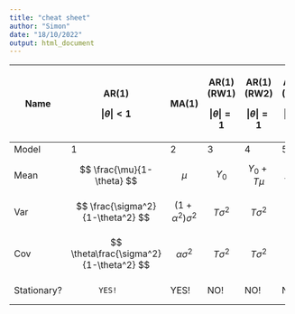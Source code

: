 ```yaml
---
title: "cheat sheet"
author: "Simon"
date: "18/10/2022"
output: html_document
---
```


+-------------+-----------------------------------+--------------------------+-------------------------+-------------------------+-------------------------+
| Name        | AR(1)                             | MA(1)                    | AR(1) (RW1)             | AR(1) (RW2)             | AR(1) (RW3)             |
|             |                                   |                          |                         |                         |                         |
|             | $$                                |                          | $$                      | $$                      | $$                      |
|             | \lvert\theta \lvert < 1           |                          | \lvert\theta \lvert = 1 | \lvert\theta \lvert = 1 | \lvert\theta \lvert = 1 |
|             | $$                                |                          | $$                      | $$                      | $$                      |
+=============+===================================+==========================+=========================+=========================+=========================+
| Model       | 1                                 | 2                        | 3                       | 4                       | 5                       |
+-------------+-----------------------------------+--------------------------+-------------------------+-------------------------+-------------------------+
| Mean        | $$                                | $$                       | $$                      | $$                      | $$                      |
|             | \frac{\mu}{1-\theta}              | \mu                      | Y_0                     | Y_0 + T\mu              | Y_0 + T\mu + t          |
|             | $$                                | $$                       | $$                      | $$                      | $$                      |
+-------------+-----------------------------------+--------------------------+-------------------------+-------------------------+-------------------------+
| Var         | $$                                | $$                       | $$                      | $$                      | $$                      |
|             | \frac{\sigma^2}{1-\theta^2}       | (1 + \alpha ^2) \sigma^2 | T \sigma^2              | T \sigma^2              | T \sigma^2              |
|             | $$                                | $$                       | $$                      | $$                      | $$                      |
+-------------+-----------------------------------+--------------------------+-------------------------+-------------------------+-------------------------+
| Cov         | $$                                | $$                       | $$                      | $$                      | $$                      |
|             | \theta\frac{\sigma^2}{1-\theta^2} | \alpha \sigma^2          | T \sigma^2              | T \sigma^2              | T \sigma^2              |
|             | $$                                | $$                       | $$                      | $$                      | $$                      |
+-------------+-----------------------------------+--------------------------+-------------------------+-------------------------+-------------------------+
| Stationary? |           YES!                    | YES!                     | NO!                     | NO!                     | NO!                     |
+-------------+-----------------------------------+--------------------------+-------------------------+-------------------------+-------------------------+
